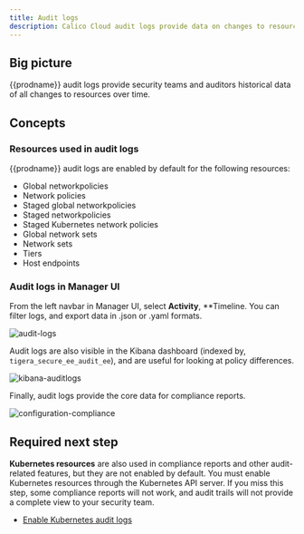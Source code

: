 ```yaml
---
title: Audit logs
description: Calico Cloud audit logs provide data on changes to resources.
---
```


## Big picture

{{prodname}} audit logs provide security teams and auditors historical data of all changes to resources over time.

## Concepts

### Resources used in audit logs

{{prodname}} audit logs are enabled by default for the following resources:

- Global networkpolicies
- Network policies
- Staged global networkpolicies
- Staged networkpolicies
- Staged Kubernetes network policies
- Global network sets
- Network sets
- Tiers
- Host endpoints

### Audit logs in Manager UI

From the left navbar in Manager UI, select **Activity**, \*\*Timeline. You can filter logs, and export data in .json or .yaml formats.

![audit-logs](/img/calico-cloud/audit-logs.png)

Audit logs are also visible in the Kibana dashboard (indexed by, `tigera_secure_ee_audit_ee`), and are useful for looking at policy differences.

![kibana-auditlogs](/img/calico-cloud/kibana-auditlogs.png)

Finally, audit logs provide the core data for compliance reports.

![configuration-compliance](/img/calico-cloud/configuration-compliance.png)

## Required next step

**Kubernetes resources** are also used in compliance reports and other audit-related features, but they are not enabled by default. You must enable Kubernetes resources through the Kubernetes API server. If you miss this step, some compliance reports will not work, and audit trails will not provide a complete view to your security team.

- [Enable Kubernetes audit logs](kube-audit.mdx)
